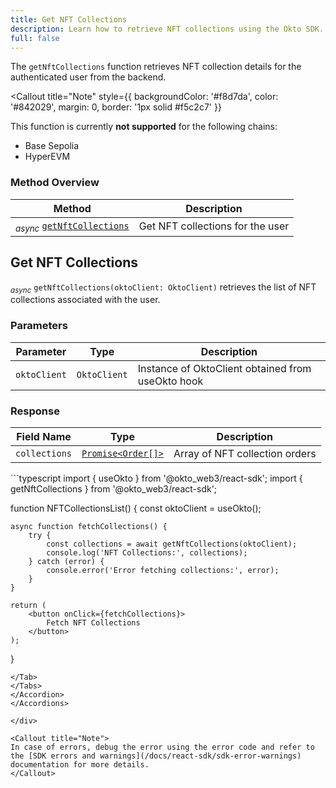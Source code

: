 ```yaml
---
title: Get NFT Collections
description: Learn how to retrieve NFT collections using the Okto SDK.
full: false
---
```



The `getNftCollections` function retrieves NFT collection details for the authenticated user from the backend.

<Callout 
  title="Note" 
  style={{ backgroundColor: '#f8d7da', color: '#842029', margin: 0, border: '1px solid #f5c2c7' }}
>
  This function is currently **not supported** for the following chains:
  - Base Sepolia
  - HyperEVM
</Callout>

### Method Overview

| Method | Description |
|---------|-------------|
| <sub><i>async</i></sub> [`getNftCollections`](#get-nft-collections) | Get NFT collections for the user |

<div className="method-box">

## Get NFT Collections

<sub><i>async</i></sub> `getNftCollections(oktoClient: OktoClient)` retrieves the list of NFT collections associated with the user.

### Parameters

| Parameter | Type | Description |
|-----------|------|-------------|
| `oktoClient` | `OktoClient` | Instance of OktoClient obtained from useOkto hook |

### Response

<Callout title="Success Response">

| Field Name | Type | Description |
|------------|------|-------------|
| `collections` | [`Promise<Order[]>`](/docs/react-sdk/technical-reference#models) | Array of NFT collection orders |

</Callout>

<Accordions>
<Accordion title="Example">
<Tabs items={['TypeScript']}>
<Tab value="TypeScript">
```typescript
import { useOkto } from '@okto_web3/react-sdk';
import { getNftCollections } from '@okto_web3/react-sdk';

function NFTCollectionsList() {
    const oktoClient = useOkto();

    async function fetchCollections() {
        try {
            const collections = await getNftCollections(oktoClient);
            console.log('NFT Collections:', collections);
        } catch (error) {
            console.error('Error fetching collections:', error);
        }
    }

    return (
        <button onClick={fetchCollections}>
            Fetch NFT Collections
        </button>
    );
}
```
</Tab>
</Tabs>
</Accordion>
</Accordions>

</div> 

<Callout title="Note">
In case of errors, debug the error using the error code and refer to the [SDK errors and warnings](/docs/react-sdk/sdk-error-warnings) documentation for more details.
</Callout>